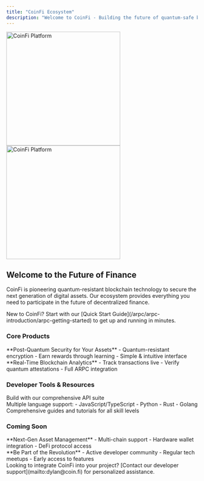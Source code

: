 ```yaml
---
title: "CoinFi Ecosystem" 
description: "Welcome to CoinFi - Building the future of quantum-safe blockchain technology and digital asset management."
---
```


<Frame>
  <img
    className="block dark:hidden"
    src="/logo/light.svg"
    alt="CoinFi Platform"
    width="300"
  />
  <img
    className="hidden dark:block"
    src="/logo/dark.svg" 
    alt="CoinFi Platform"
    width="300"
  />
</Frame>

## Welcome to the Future of Finance

CoinFi is pioneering quantum-resistant blockchain technology to secure the next generation of digital assets. Our ecosystem provides everything you need to participate in the future of decentralized finance.

<Note>
  New to CoinFi? Start with our [Quick Start Guide](/arpc/arpc-introduction/arpc-getting-started) to get up and running in minutes.
</Note>

### Core Products

<CardGroup cols={2}>
  <Card
    title="Quantum Wallet"
    icon="shield-halved"
    href="https://coin.fi/"
    color="#1c356f"
  >
    <div className="mt-2">
      **Post-Quantum Security for Your Assets**
      - Quantum-resistant encryption
      - Earn rewards through learning
      - Simple & intuitive interface
    </div>
  </Card>
  <Card
    title="CoinFi Explorer" 
    icon="magnifying-glass-chart"
    href="https://console.coin.ga/coinfi/fuel-explorer"
    color="#f19542"
  >
    <div className="mt-2">
      **Real-Time Blockchain Analytics**
      - Track transactions live
      - Verify quantum attestations
      - Full ARPC integration
    </div>
  </Card>
</CardGroup>

### Developer Tools & Resources

<CardGroup cols={3}>
  <Card
    title="API Reference"
    icon="code"
    href="/api-reference/api-introduction"
    color="#00B0BB"
  >
    <div className="mt-2">
      Build with our comprehensive API suite
      <Badge text="Latest v2.0" className="mt-2"/>
    </div>
  </Card>
  <Card
    title="SDK Access"
    icon="puzzle-piece"
    href="/arpc/arpc-development/sdk/arpc-javascript"
    color="#00DB65"
  >
    <div className="mt-2">
      Multiple language support:
      - JavaScript/TypeScript
      - Python
      - Rust
      - Golang
    </div>
  </Card>
  <Card
    title="Documentation"
    icon="book-open"
    href="/arpc/arpc-introduction/arpc-guide-introduction"
    color="#1c356f"
  >
    <div className="mt-2">
      Comprehensive guides and tutorials for all skill levels
    </div>
  </Card>
</CardGroup>

### Coming Soon

<CardGroup cols={2}>
  <Card
    title="CoinFi Wallet"
    icon="wallet"
    href="https://coin.fi"
    color="#f19542"
  >
    <div className="mt-2">
      **Next-Gen Asset Management**
      - Multi-chain support
      - Hardware wallet integration
      - DeFi protocol access
      <Badge text="Q2 2024" className="mt-2"/>
    </div>
  </Card>
  <Card
    title="Join the Community"
    icon="coinfi-icon.svg"
    href="https://t.me/+3OjsGsfY3n5iNzIx"
    color="#1c356f"
  >
    <div className="mt-2">
      **Be Part of the Revolution**
      - Active developer community
      - Regular tech meetups
      - Early access to features
    </div>
  </Card>
</CardGroup>

<Note type="warning">
  Looking to integrate CoinFi into your project? [Contact our developer support](mailto:dylan@coin.fi) for personalized assistance.
</Note>